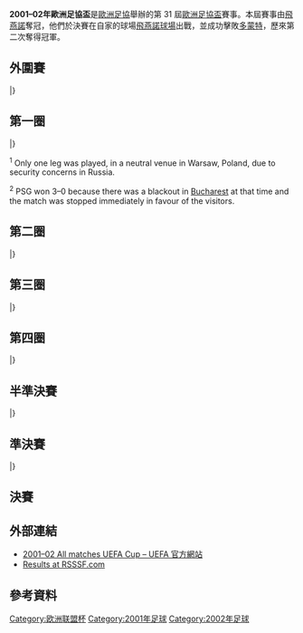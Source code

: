 {{Infobox 國際足球賽事賽季
| tourney_name          = 歐洲足協盃
| year                  = 2001–02
| image                 = Rotterdam feyenoord stadion 1.jpg
| size                  = 300px
| caption               = 決賽於[[鹿特丹|鹿特丹]]的[[飛燕諾球場|飛燕諾球場]]舉行
| edition               = 31
| defending_champ_other = {{flagicon|ENG}} [[利物浦足球俱樂部|利物浦]]
| dates                 = 2001年8月9日–2002年5月8日
| num_teams             = 
| associations          = 
| champion_other        = {{flagicon|NED}} [[飛燕諾|飛燕諾]]
| count                 = 2
| second_other          = {{flagicon|GER}} [[多特蒙德足球俱樂部|多蒙特]]
| matches               = 
| goals                 = 
| attendance            = 
| top_scorer            = 
| player                = 
| prevseason            = [[2000–01年歐洲足協盃|2000–01]]
| nextseason            = [[2002–03年歐洲足協盃|2002–03]]
}}

'''2001–02年歐洲足協盃'''是[[歐洲足協|歐洲足協]]舉辦的第 31 屆[[歐洲足協盃|歐洲足協盃]]賽事。本屆賽事由[[飛燕諾|飛燕諾]]奪冠，他們於決賽在自家的球場[[飛燕諾球場|飛燕諾球場]]出戰，並成功擊敗[[多特蒙德足球俱樂部|多蒙特]]，歷來第二次奪得冠軍。

== 外圍賽 ==
{{TwoLegStart}}
{{TwoLegResult|[[科莫斯體育會|科莫斯]]|SMR|0–3|'''[[維也納迅速足球會|維也納迅速]]'''|AUT|0–1|0–2}}
{{TwoLegResult|[[佩利斯特足球俱樂部|佩利斯達]]|MKD|3–4|'''[[聖加倫足球俱樂部|聖加倫]]'''|SUI|0–2|3–2}}
{{TwoLegResult|'''[[布加勒斯特迪納摩足球俱樂部|布加勒斯特戴拿模]]'''|ROU|4–1|[[地拉那戴拿模體育會|地拉那戴拿模]]|ALB|1–0|3–1}}
{{TwoLegResult|'''[[盧布爾雅那奧林匹亞足球俱樂部_(已解散)|奧林比查]]'''|SVN|7–0|[[薩法巴庫足球會|薩法巴庫]]|AZE|4–0|3–0}}
{{TwoLegResult|'''[[中日德蘭足球俱樂部|米迪蘭特]]'''|DEN|5–1|[[格倫杜蘭足球俱樂部|格倫杜蘭]]|NIR|1–1|4–0}}
{{TwoLegResult|[[納爾瓦足球俱樂部|贊贊斯拿華]]|EST|3–5|'''[[艾夫斯堡體育會|艾夫斯堡]]'''|SWE|3–0<ref name="uefacupfirstround">Narva Trans awarded 3–0 as Elfsborg fielded an ineglible player, Christian Lundström. The score at the moment was 1–3.</ref>|0–5}}
{{TwoLegResult|'''[[布魯日足球俱樂部|布魯日]]'''|BEL|10–1|[[阿克拉內斯競技俱樂部|阿簡尼斯]]|ISL|4–0|6–1}}
{{TwoLegResult|'''[[奧比歷足球會|奧比歷]]'''|SCG|5–1|[[高泰足球會|高泰]]|FRO|4–0|1–1}}
{{TwoLegResult|'''[[布拉索夫足球俱樂部|巴索夫]]'''|ROU|7–1|[[米卡足球俱樂部|米卡]]|ARM|5–1|2–0}}
{{TwoLegResult|'''[[維京足球會|維京]]'''|NOR|2–1|[[布洛頓祖足球會|布洛頓祖]]|BIH|1–0|1–1}}
{{TwoLegResult|'''[[基輔兵工廠足球俱樂部|基輔阿仙奴]]'''|UKR|4–0|[[祖基利赫爾辛基足球會|祖基利]]|FIN|2–0|2–0}}
{{TwoLegResult|[[瓦爾達足球俱樂部|華達]]|MKD|1–6|'''[[標準列日足球俱樂部|標準列治]]'''|BEL|0–3|1–3}}
{{TwoLegResult|'''[[HJK赫爾辛基|赫爾辛基]]'''|FIN|3–1|[[雲特史比斯足球會|雲特史比斯]]|LVA|2–1|1–0}}
{{TwoLegResult|[[施白蘭鎮足球會|施白蘭鎮]]|WAL|0–5|'''[[布拉迪斯拉發斯洛萬體育會|斯洛雲]]'''|SVK|0–4|0–1}}
{{TwoLegResult|'''[[馬里迪莫足球會|馬里迪莫]]'''|POR|2–0|[[薩拉熱窩足球俱樂部|薩拉熱窩]]|BIH|1–0|1–0}}
{{TwoLegResult|'''[[菲爾基爾足球俱樂部|費基亞]]'''|ISL|3–2|[[什切青波貢足球俱樂部|沙斯辛]]|POL|2–1|1–1}}
{{TwoLegResult|'''[[薩格勒布迪納摩足球俱樂部|薩格勒布戴拿模]]'''|CRO|2–0|[[科羅拉足球會|科羅拉]]|EST|1–0|1–0}}
{{TwoLegResult|[[格倫納萬足球俱樂部|基拿雲]]|NIR|0–2|'''[[基馬諾克足球俱樂部|基爾馬諾克]]'''|SCO|0–1|0–1}}
{{TwoLegResult|[[KF地拉那|地拉那]]|ALB|4–5|'''[[阿波羅利馬素|阿波羅利馬素]]'''|CYP|3–2|1–3}}
{{TwoLegResult|[[葉里溫艾拉華特足球會|艾拉華特]]|ARM|0–5|'''[[特拉維夫夏普爾足球會|特拉維夫夏普爾]]'''|ISR|0–2|0–3}}
{{TwoLegResult|[[埃特爾布呂克足球俱樂部|艾捷拿]]|LUX|1–6|'''[[華沙萊吉亞足球俱樂部|歷基亞]]'''|POL|0–4|1–2}}
{{TwoLegResult|[[基希訥烏野牛足球俱樂部|森布魯]]|MDA|1–4|'''[[加辛塔體育|加辛塔]]'''|TUR|0–0|1–4}}
{{TwoLegResult|[[甸拿堡足球會|甸拿堡]]|LVA|2–2{{agr}}|'''[[奧西耶克足球俱樂部|奧斯積克]]'''|CRO|2–1|0–1}}
{{TwoLegResult|[[尼菲治巴庫足球會|尼菲治巴庫]]|AZE|0–1|'''[[戈里察足球俱樂部|哥利卡]]'''|SVN|0–0|0–1}}
{{TwoLegResult|[[HB托爾斯港|拖錫雲]]|FRO|2–6|'''[[格拉茨AK競技會|格拉茨AK]]'''|AUT|2–2|0–4}}
{{TwoLegResult|[[阿特蘭塔斯足球俱樂部|阿蘭達斯]]|LTU|0–12|'''[[布加勒斯特迅速足球俱樂部|布加勒斯特迅速]]'''|ROU|0–4|0–8}}
{{TwoLegResult|'''[[普霍夫足球俱樂部|貝塞夫]]'''|SVK|4–2|[[斯利馬流浪者足球俱樂部|斯利馬流浪]]|MLT|3–0|1–2}}
{{TwoLegResult|[[朗福特城足球會|朗福特城]]|IRL|1–3|'''[[利特克斯足球俱樂部|列迪斯洛維治]]'''|BUL|1–1|0–2}}
{{TwoLegResult|'''[[邦比足球會|邦比]]'''|DEN|5–0|[[舒爾本足球俱樂部|舒爾本]]|IRL|2–0|3–0}}
{{TwoLegResult|[[聖達哥林瑪足球會|FC聖達哥林瑪]]|AND|1–8|'''[[游擊隊足球俱樂部|柏迪遜]]'''|SCG|0–1|1–7}}
{{TwoLegResult|'''[[特拉維夫馬卡比足球會|特拉維夫馬卡比]]'''|ISR|7–0|[[扎爾吉里斯足球俱樂部|薩基列斯]]|LTU|6–0|1–0}}
{{TwoLegResult|[[索利戈爾斯克礦工足球俱樂部|沙克迪奧]]|BLR|2–5|'''[[索菲亞中央陸軍足球俱樂部|索菲亞中央陸軍]]'''|BUL|1–2|1–3}}
{{TwoLegResult|[[邁帕足球俱樂部|邁帕]]|FIN|2–5|'''[[希爾星堡體育會|希爾星堡]]'''|SWE|1–3|1–2}}
{{TwoLegResult|[[第比利斯迪納摩足球俱樂部|第比利斯戴拿模]]|GEO|var1=1990|2–5|'''[[貝特足球俱樂部|巴迪]]'''|BLR|2–1|0–4}}
{{TwoLegResult|'''[[德布雷辛尼VSC|迪比辛]]'''|HUN|3–1|[[尼斯特魯奧塔奇足球俱樂部|奧泰斯]]|MDA|3–0|0–1}}
{{TwoLegResult|'''[[華沙波蘭人足球俱樂部|華沙普隆尼亞]]'''|POL|6–0|[[新聖人足球俱樂部|TNS全網絡]]|WAL|4–0|2–0}}
{{TwoLegResult|'''[[比爾基爾卡拉足球俱樂部|拜基卡拉]]'''|MLT|{{agr}}1–1|[[第比利斯火車頭足球俱樂部|第比利斯火車頭]]|GEO|var2=1990|0–0|1–1}}
{{TwoLegResult|'''[[AEK雅典足球會|AEK雅典]]'''|GRE|8–0|[[基雲馬查體育會|基雲馬查]]|LUX|6–0|2–0}}
{{TwoLegResult|'''[[魯容貝羅克足球俱樂部|路梳比洛]]'''|SVK|3–1|[[博布魯伊斯克足球俱樂部|博布魯斯克]]|BLR|3–1|0–0}}
{{TwoLegResult|'''[[尼科西亞奧林匹克|尼科西亞奧林比亞高斯]]'''|CYP|6–4|[[杜納基瓦洛斯足球會|杜拿費亞]]|HUN|2–2|4–2}}
{{TwoLegResult|[[瓦杜茲足球俱樂部|華杜斯]]|LIE|4–9|'''[[瓦拉日丁足球俱樂部|華拉薩甸]]'''|CRO|3–3|1–6}}
|}

== 第一圈 ==
{{TwoLeg start}}
{{TwoLegResult|[[國際巴迪斯拉華足球會|國際巴迪斯拉華]]|SVK|1–3|'''[[利特克斯足球俱樂部|列迪斯洛維治]]'''|BUL|1–0|0–3}}
{{TwoLegResult|'''[[國際米蘭足球俱樂部|國際米蘭]]'''|ITA|6–0|[[布拉索夫足球俱樂部|巴索夫]]|ROU|3–0|3–0}}
{{TwoLegResult|'''[[塞爾維特足球俱樂部|塞維特]]'''|SUI|2–1|[[布拉格斯拉維亞體育俱樂部|布拉格斯拉維亞]]|CZE|1–0|1–1}}
{{TwoLegResult|'''[[洛達JC|洛達]]'''|NED|6–1|[[菲爾基爾足球俱樂部|費基亞]]|ISL|3–0|3–1}}
{{TwoLegResult|'''[[基輔兵工廠足球俱樂部|基輔阿仙奴]]'''|UKR|3–2|[[貝爾格萊德紅星足球俱樂部|貝爾格萊德紅星]]|SCG|3–2|0–0}}
{{TwoLegResult|[[真格拿拜列治體育會|真格拿拜列治]]|TUR|1–2|'''[[哈爾姆斯塔德足球俱樂部|咸史達斯]]'''|SWE|1–1|0–1}}
{{TwoLegResult|'''[[AEK雅典足球會|AEK雅典]]'''|GRE|4–3|[[希伯尼安足球俱樂部|喜伯年]]|SCO|2–0|2–3{{aet}}}}
{{TwoLegResult|[[盧布爾雅那奧林匹亞足球俱樂部_(已解散)|奧林比查]]|SVN|2–4|'''[[邦比足球會|邦比]]'''|DEN|2–4|0–0}}
{{TwoLegResult|'''[[烏德勒支足球會|烏德勒支]]'''|NED|6–3|[[格拉茨AK競技會|格拉茨AK]]|AUT|3–0|3–3}}
{{TwoLegResult|'''[[利貝雷茨足球俱樂部|利巴域]]'''|CZE|2–1|[[布拉迪斯拉發斯洛萬體育會|斯洛雲]]|SVK|2–0|0–1}}
{{TwoLegResult|'''[[哥本哈根足球會|哥本哈根]]'''|DEN|4–2|[[奧比歷足球會|奧比歷]]|SCG|2–0|2–2}}
{{TwoLegResult|'''[[索菲亞中央陸軍足球俱樂部|索菲亞中央陸軍]]'''|BUL|4–2|[[頓涅茨克礦工足球俱樂部|薩克達]]|UKR|3–0|1–2}}
{{TwoLegResult|'''[[標準列日足球俱樂部|標準列治]]'''|BEL|4–2|[[斯特拉斯堡競賽會|史特拉斯堡]]|FRA|2–0|2–2}}
{{TwoLegResult|[[貝特足球俱樂部|巴迪]]|BLR|0–6|'''[[AC米蘭|AC米蘭]]'''|ITA|0–2|0–4}}
{{TwoLegResult|[[查洛摩勒斯新羅西斯克足球會|查洛摩勒斯新羅西斯克]]|RUS|0–6|'''[[巴倫西亞足球俱樂部|華倫西亞]]'''|ESP|0–1|0–5}}
{{TwoLegResult|[[阿士東維拉足球會|阿士東維拉]]|ENG|3–3{{agr}}|'''[[瓦拉日丁足球俱樂部|華拉薩甸]]'''|CRO|2–3|1–0}}
{{TwoLegResult|'''[[帕爾瑪足球俱樂部|帕爾馬]]'''|ITA|3–0|[[HJK赫爾辛基|赫爾辛基]]|FIN|1–0|2–0}}
{{TwoLegResult|[[戈里察足球俱樂部|哥利卡]]|SVN|1–3|'''[[奧西耶克足球俱樂部|奧斯積克]]'''|CRO|1–2|0–1}}
{{TwoLegResult|'''[[伊普斯維奇城足球俱樂部|葉士域治]]'''|ENG|3–2|[[莫斯科魚雷足球俱樂部|莫斯科魚雷]]|RUS|1–1|2–1}}
{{TwoLegResult|[[基馬諾克足球俱樂部|基爾馬諾克]]|SCO|1–3|'''[[維京足球會|維京]]'''|NOR|1–1|0–2}}
{{TwoLegResult|'''[[阿賈克斯足球俱樂部|阿積士]]'''|NED|5–0|[[阿波羅利馬素|阿波羅利馬素]]|CYP|2–0|3–0}}
{{TwoLegResult|'''[[皇家薩拉戈薩|薩拉戈薩]]'''|ESP|5–1|[[錫爾克堡體育協會|施克堡]]|DEN|3–0|2–1}}
{{TwoLegResult|[[布加勒斯特迪納摩足球俱樂部|布加勒斯特戴拿模]]|ROU|2–6|'''[[蘇黎世草蜢足球俱樂部|草蜢]]'''|SUI|1–3|1–3}}
{{TwoLegResult|'''[[普里布拉姆足球俱樂部|普利布蘭]]'''|CZE|5–3|[[色當足球俱樂部|色當]]|FRA|4–0|1–3}}
{{TwoLegResult|'''[[特魯瓦足球俱樂部|特魯瓦]]'''|FRA|6–2|[[魯容貝羅克足球俱樂部|路梳比洛]]|SVK|6–1|0–1}}
{{TwoLegResult|'''[[華沙萊吉亞足球俱樂部|歷基亞]]'''|POL|10–2|[[艾夫斯堡體育會|艾夫斯堡]]|SWE|4–1|6–1}}
{{TwoLegResult|[[韋斯達路皇家足球會|韋斯達路]]|BEL|0–3|'''[[柏林赫塔體育俱樂部|哈化柏林]]'''|GER|0–2|0–1}}
{{TwoLegResult|'''[[切爾西足球俱樂部|車路士]]'''|ENG|5–0|[[索菲亞列夫斯基足球俱樂部|索菲亞利夫斯基]]|BUL|3–0|2–0}}
{{TwoLegResult|[[卡爾頓足球會|卡爾頓]]|AUT|0–4|'''[[帕奧克足球俱樂部|PAOK沙朗歷基]]'''|GRE|0–0|0–4}}
{{TwoLegResult|'''[[莫斯科迪納摩足球俱樂部|莫斯科戴拿模]]'''|RUS|1–0|[[比爾基爾卡拉足球俱樂部|拜基卡拉]]|MLT|1–0|0–0}}
{{TwoLegResult|[[第聶伯羅彼得羅夫斯克足球俱樂部|迪尼普]]|UKR|1–2|'''[[佛羅倫薩足球俱樂部|費倫天拿]]'''|ITA|0–0|1–2}}
{{TwoLegResult|'''[[聖加倫足球俱樂部|聖加倫]]'''|SUI|3–2|[[布加勒斯特星足球俱樂部|布加勒斯特星隊]]|ROU|2–1|1–1}}
{{TwoLegResult|'''[[波爾多足球俱樂部|波爾多]]'''|FRA|6–4|[[德布雷辛尼VSC|迪比辛]]|HUN|5–1|1–3}}
{{TwoLegResult|'''[[特拉維夫夏普爾足球會|特拉維夫夏普爾]]'''|ISR|2–1|[[加辛塔體育|加辛塔]]|TUR|1–0|1–1}}
{{TwoLegResult|[[哈卡足球俱樂部|夏卡]]|FIN|1–4|'''[[柏林聯盟足球俱樂部|柏林聯盟]]'''|GER|1–1|0–3}}
{{TwoLegResult|[[游擊隊足球俱樂部|柏迪遜]]|SCG|2–5|'''[[維也納迅速足球會|維也納迅速]]'''|AUT|1–0|1–5}}
{{TwoLegResult|'''[[維戈塞爾塔足球俱樂部|切爾達]]'''|ESP|7–4|[[奧洛穆克足球俱樂部|奧洛慕克]]|CZE|4–0|3–4}}
{{TwoLegResult|[[中日德蘭足球俱樂部|米迪蘭特]]|DEN|2–6|'''[[里斯本競技|士砵亭]]'''|POR|0–3|2–3}}
{{TwoLegResult|[[馬哈奇卡拉安郅足球俱樂部|安治]]|RUS|0–1|'''[[流浪者足球俱樂部|格拉斯哥流浪]]'''|SCO|0–1|–<sup>[[#1|1]]</sup>}}
{{TwoLegResult|[[哈伊杜克足球俱樂部|夏德]]|CRO|2–3|'''[[維斯瓦克拉科夫足球俱樂部|克拉科夫]]'''|POL|2–2|0–1}}
{{TwoLegResult|'''[[巴黎聖日耳曼足球俱樂部|巴黎聖日耳門]]'''|FRA|3–0|[[布加勒斯特迅速足球俱樂部|布加勒斯特迅速]]|ROU|0–0|3–0<sup>[[#2|2]]</sup>}}
{{TwoLegResult|[[馬里迪莫足球會|馬里迪莫]]|POR|1–3|'''[[列斯聯足球會|列斯聯]]'''|ENG|1–0|0–3}}
{{TwoLegResult|[[尼科西亞奧林匹克|尼科西亞奧林比亞高斯]]|CYP|3–9|'''[[布魯日足球俱樂部|布魯日]]'''|BEL|2–2|1–7}}
{{TwoLegResult|[[奧特足球會|奧特格寧蘭]]|NOR|3–3{{agr}}|'''[[希爾星堡體育會|希爾星堡]]'''|SWE|2–2|1–1}}
{{TwoLegResult|[[薛斯高夫足球會|薛斯高夫]]|CZE|0–1|'''[[提洛爾恩斯布魯克足球會|提洛爾恩斯布魯克]]'''|AUT|0–0|0–1}}
{{TwoLegResult|[[薩格勒布迪納摩足球俱樂部|薩格勒布戴拿模]]|CRO|3–3{{agr}}|'''[[特拉維夫馬卡比足球會|特拉維夫馬卡比]]'''|ISR|2–2|1–1}}
{{TwoLegResult|[[華沙波蘭人足球俱樂部|華沙普隆尼亞]]|POL|1–4|'''[[特溫特足球俱樂部|川迪]]'''|NED|1–2|0–2}}
{{TwoLegResult|[[普霍夫足球俱樂部|貝塞夫]]|SVK|1–2|'''[[弗賴堡體育俱樂部|弗賴堡]]'''|GER|0–0|1–2}}
|}

<div id="1"></div><sup>1</sup> Only one leg was played, in a neutral venue in Warsaw, Poland, due to security concerns in Russia.
<div id="2"></div><sup>2</sup> PSG won 3–0 because there was a blackout in [[Bucharest|Bucharest]] at that time and the match was stopped immediately in favour of the visitors.

== 第二圈 ==
{{TwoLeg start}}
{{TwoLegResult|'''[[洛達JC|洛達]]'''|NED|5–3|[[特拉維夫馬卡比足球會|特拉維夫馬卡比]]|ISR|4–1|1–2}}
{{TwoLegResult|[[華沙萊吉亞足球俱樂部|歷基亞]]|POL|2–7|'''[[巴倫西亞足球俱樂部|華倫西亞]]'''|ESP|1–1|1–6}}
{{TwoLegResult|'''[[弗賴堡體育俱樂部|弗賴堡]]'''|GER|4–2|[[聖加倫足球俱樂部|聖加倫]]|SUI|0–1|4–1}}
{{TwoLegResult|'''[[波爾多足球俱樂部|波爾多]]'''|FRA|4–0|[[標準列日足球俱樂部|標準列治]]|BEL|2–0|2–0}}
{{TwoLegResult|'''[[佛羅倫薩足球俱樂部|費倫天拿]]'''|ITA|4–2|[[提洛爾恩斯布魯克足球會|提洛爾恩斯布魯克]]|AUT|2–0|2–2}}
{{TwoLegResult|'''[[伊普斯維奇城足球俱樂部|葉士域治]]'''|ENG|3–1|[[希爾星堡體育會|希爾星堡]]|SWE|0–0|3–1}}
{{TwoLegResult|'''[[巴黎聖日耳曼足球俱樂部|巴黎聖日耳門]]'''|FRA|6–2|[[維也納迅速足球會|維也納迅速]]|AUT|4–0|2–2}}
{{TwoLegResult|[[柏林聯盟足球俱樂部|柏林聯盟]]|GER|0–2|'''[[利特克斯足球俱樂部|列迪斯洛維治]]'''|BUL|0–2|0–0}}
{{TwoLegResult|'''[[哥本哈根足球會|哥本哈根]]'''|DEN|1–0|[[阿賈克斯足球俱樂部|阿積士]]|NED|0–0|1–0}}
{{TwoLegResult|'''[[國際米蘭足球俱樂部|國際米蘭]]'''|ITA|2–1|[[維斯瓦克拉科夫足球俱樂部|克拉科夫]]|POL|2–0|0–1}}
{{TwoLegResult|'''[[帕奧克足球俱樂部|PAOK沙朗歷基]]'''|GRE|8–3|[[普里布拉姆足球俱樂部|普利布蘭]]|CZE|6–1|2–2}}
{{TwoLegResult|'''[[流浪者足球俱樂部|格拉斯哥流浪]]'''|SCO|7–2|[[莫斯科迪納摩足球俱樂部|莫斯科戴拿模]]|RUS|3–1|4–1}}
{{TwoLegResult|[[哈爾姆斯塔德足球俱樂部|咸史達斯]]|SWE|1–7|'''[[里斯本競技|士砵亭]]'''|POR|0–1|1–6}}
{{TwoLegResult|[[皇家薩拉戈薩|薩拉戈薩]]|ESP|0–1|'''[[塞爾維特足球俱樂部|塞維特]]'''|SUI|0–0|0–1}}
{{TwoLegResult|'''[[列斯聯足球會|列斯聯]]'''|ENG|6–5|[[特魯瓦足球俱樂部|特魯瓦]]|FRA|4–2|2–3}}
{{TwoLegResult|[[基輔兵工廠足球俱樂部|基輔阿仙奴]]|UKR|0–7|'''[[布魯日足球俱樂部|布魯日]]'''|BEL|0–2|0–5}}
{{TwoLegResult|[[烏德勒支足球會|烏德勒支]]|NED|1–3|'''[[帕爾瑪足球俱樂部|帕爾馬]]'''|ITA|1–3|0–0}}
{{TwoLegResult|[[奧西耶克足球俱樂部|奧斯積克]]|CRO|3–5|'''[[AEK雅典足球會|AEK雅典]]'''|GRE|1–2|2–3}}
{{TwoLegResult|[[維京足球會|維京]]|NOR|0–3|'''[[柏林赫塔體育俱樂部|哈化柏林]]'''|GER|0–1|0–2}}
{{TwoLegResult|'''[[蘇黎世草蜢足球俱樂部|草蜢]]'''|SUI|6–5|[[特溫特足球俱樂部|川迪]]|NED|4–1|2–4}}
{{TwoLegResult|[[瓦拉日丁足球俱樂部|華拉薩甸]]|CRO|3–6|'''[[邦比足球會|邦比]]'''|DEN|3–1|0–5}}
{{TwoLegResult|'''[[特拉維夫夏普爾足球會|特拉維夫夏普爾]]'''|ISR|3–1|[[切爾西足球俱樂部|車路士]]|ENG|2–0|1–1}}
{{TwoLegResult|[[維戈塞爾塔足球俱樂部|切爾達]]|ESP|3–4|'''[[利貝雷茨足球俱樂部|利巴域]]'''|CZE|3–1|0–3}}
{{TwoLegResult|'''[[AC米蘭|AC米蘭]]'''|ITA|3–0|[[索菲亞中央陸軍足球俱樂部|索菲亞中央陸軍]]|BUL|2–0|1–0}}
|}

== 第三圈 ==
{{TwoLeg start}}
{{TwoLegResult|[[帕奧克足球俱樂部|PAOK沙朗歷基]]|GRE|4–6|'''[[PSV燕豪芬|PSV燕豪芬]]'''|NED|3–2|1–4}}
{{TwoLegResult|[[佛羅倫薩足球俱樂部|費倫天拿]]|ITA|0–3|'''[[里爾足球俱樂部|里爾]]'''|FRA|0–1|0–2}}
{{TwoLegResult|'''[[巴倫西亞足球俱樂部|華倫西亞]]'''|ESP|1–1{{pso|5–4}}|[[凱爾特人足球俱樂部|些路迪]]|SCO|1–0|0–1{{aet}}}}
{{TwoLegResult|'''[[塞爾維特足球俱樂部|塞維特]]'''|SUI|3–0|[[柏林赫塔體育俱樂部|哈化柏林]]|GER|0–0|3–0}}
{{TwoLegResult|[[伊普斯維奇城足球俱樂部|葉士域治]]|ENG|2–4|'''[[國際米蘭足球俱樂部|國際米蘭]]'''|ITA|1–0|1–4}}
{{TwoLegResult|'''[[流浪者足球俱樂部|格拉斯哥流浪]]'''|SCO|0–0{{pso|4–3}}|[[巴黎聖日耳曼足球俱樂部|巴黎聖日耳門]]|FRA|0–0|0–0{{aet}}}}
{{TwoLegResult|'''[[飛燕諾|飛燕諾]]'''|NED|3–2|[[弗賴堡體育俱樂部|弗賴堡]]|GER|1–0|2–2}}
{{TwoLegResult|'''[[AEK雅典足球會|AEK雅典]]'''|GRE|4–3|[[利特克斯足球俱樂部|列迪斯洛維治]]|BUL|3–2|1–1}}
{{TwoLegResult|[[蘇黎世草蜢足球俱樂部|草蜢]]|SUI|3–4|'''[[列斯聯足球會|列斯聯]]'''|ENG|1–2|2–2}}
{{TwoLegResult|'''[[帕爾瑪足球俱樂部|帕爾馬]]'''|ITA|4–1|[[邦比足球會|邦比]]|DEN|1–1|3–0}}
{{TwoLegResult|[[波爾多足球俱樂部|波爾多]]|FRA|1–2|'''[[洛達JC|洛達]]'''|NED|1–0|0–2}}
{{TwoLegResult|'''[[利貝雷茨足球俱樂部|利巴域]]'''|CZE|5–2|[[皇家馬略卡體育會|馬略卡]]|ESP|3–1|2–1}}
{{TwoLegResult|'''[[特拉維夫夏普爾足球會|特拉維夫夏普爾]]'''|ISR|3–1|[[莫斯科火車頭足球俱樂部|莫斯科火車頭]]|RUS|2–1|1–0}}
{{TwoLegResult|[[哥本哈根足球會|哥本哈根]]|DEN|0–2|'''[[多特蒙德足球俱樂部|多蒙特]]'''|GER|0–1|0–1}}
{{TwoLegResult|'''[[AC米蘭|AC米蘭]]'''|ITA|3–1|[[里斯本競技|士砵亭]]|POR|2–0|1–1}}
{{TwoLegResult|[[布魯日足球俱樂部|布魯日]]|BEL|4–4{{agr}}|'''[[奧林匹克里昂|里昂]]'''|FRA|4–1|0–3}}
|}

== 第四圈 ==
{{TwoLeg start}}
{{TwoLegResult|'''[[國際米蘭足球俱樂部|國際米蘭]]'''|ITA|5–3|[[AEK雅典足球會|AEK雅典]]|GRE|3–1|2–2}}
{{TwoLegResult|'''[[巴倫西亞足球俱樂部|華倫西亞]]'''|ESP|5–2|[[塞爾維特足球俱樂部|塞維特]]|SUI|3–0|2–2}}
{{TwoLegResult|'''[[PSV燕豪芬|PSV燕豪芬]]'''|NED|1–0|[[列斯聯足球會|列斯聯]]|ENG|0–0|1–0}}
{{TwoLegResult|[[流浪者足球俱樂部|格拉斯哥流浪]]|SCO|3–4|'''[[飛燕諾|飛燕諾]]'''|NED|1–1|2–3}}
{{TwoLegResult|[[奧林匹克里昂|里昂]]|FRA|2–5|'''[[利貝雷茨足球俱樂部|利巴域]]'''|CZE|1–1|1–4}}
{{TwoLegResult|[[里爾足球俱樂部|里爾]]|FRA|1–1{{agr}}|'''[[多特蒙德足球俱樂部|多蒙特]]'''|GER|1–1|0–0}}
{{TwoLegResult|'''[[特拉維夫夏普爾足球會|特拉維夫夏普爾]]'''|ISR|2–1|[[帕爾瑪足球俱樂部|帕爾馬]]|ITA|0–0|2–1}}
{{TwoLegResult|[[洛達JC|洛達]]|NED|1–1{{pso|2–3}}|'''[[AC米蘭|AC米蘭]]'''|ITA|0–1|1–0{{aet}}}}
|}

== 半準決賽 ==
{{TwoLegStart}}
{{TwoLegResult|'''[[國際米蘭足球俱樂部|國際米蘭]]'''|ITA|2–1|[[巴倫西亞足球俱樂部|華倫西亞]]|ESP|1–1|1–0}}
{{TwoLegResult|[[PSV燕豪芬|PSV燕豪芬]]|NED|2–2{{pso|4–5}}|'''[[飛燕諾|飛燕諾]]'''|NED|1–1|1–1{{aet}}}}
{{TwoLegResult|[[利貝雷茨足球俱樂部|利巴域]]|CZE|0–4|'''[[多特蒙德足球俱樂部|多蒙特]]'''|GER|0–0|0–4}}
{{TwoLegResult|[[特拉維夫夏普爾足球會|特拉維夫夏普爾]]|ISR|1–2|'''[[AC米蘭|AC米蘭]]'''|ITA|1–0|0–2}}
|}

== 準決賽 ==
{{TwoLegStart}}
{{TwoLegResult|[[國際米蘭足球俱樂部|國際米蘭]]|ITA|2–3|'''[[飛燕諾|飛燕諾]]'''|NED|0–1|2–2}}
{{TwoLegResult|'''[[多特蒙德足球俱樂部|多蒙特]]'''|GER|5–3|[[AC米蘭|AC米蘭]]|ITA|4–0|1–3}}
|}

== 決賽 ==
{{footballbox
|date=2002年5月8日
|time=20:45 [[Central_European_Summer_Time|CEST]]
|team1=[[飛燕諾|飛燕諾]] {{flagicon|NED}}
|score=3–2
|report=[http://www.uefa.com/uefaeuropaleague/season=2001/matches/round=1557/match=69455/index.html 報告]
|team2={{flagicon|GER}} [[多特蒙德足球俱樂部|多蒙特]]
|goals1=[[Pierre_van_Hooijdonk|Van Hooijdonk]] {{goal|33|pen.|40}}<br />[[Jon_Dahl_Tomasson|Tomasson]] {{goal|50}}
|goals2=[[Márcio_Amoroso|Amoroso]] {{goal|47|pen.}}<br />[[Jan_Koller|Koller]] {{goal|58}}
|stadium=[[鹿特丹|鹿特丹]]，[[飛燕諾球場|飛燕諾球場]]
|attendance=48,500
|referee= }}

== 外部連結 ==
*[http://www.uefa.com/uefaeuropaleague/season=2001/matches/all/index.html 2001–02 All matches UEFA Cup – UEFA 官方網站]{{Wayback|url=http://www.uefa.com/uefaeuropaleague/season=2001/matches/all/index.html |date=20151201012153 }}
*[http://www.rsssf.com/ec/ec200102.html#uefa Results at RSSSF.com]{{Wayback|url=http://www.rsssf.com/ec/ec200102.html#uefa |date=20150506092537 }}

== 參考資料 ==
{{reflist|2}}

{{UEFA_Europa_League_seasons}}

[[Category:欧洲联盟杯|Category:欧洲联盟杯]]
[[Category:2001年足球|Category:2001年足球]]
[[Category:2002年足球|Category:2002年足球]]